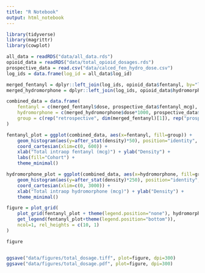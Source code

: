 ```yaml
---
title: "R Notebook"
output: html_notebook
---
```


```r
library(tidyverse)
library(magrittr)
library(cowplot)

all_data = readRDS("data/all_data.rds")
opioid_data = readRDS("data/total_opioid_dosages.rds")
prospective_data = read.csv("data/calced_fen_hydro_dose.csv")
log_ids = data.frame(log_id = all_data$log_id)

merged_fentanyl = dplyr::left_join(log_ids, opioid_data$fentanyl, by="log_id") %>% replace_na(list(dose=0))
merged_hydromorphone = dplyr::left_join(log_ids, opioid_data$hydromorphone, by="log_id") %>% replace_na(list(dose=0))

combined_data = data.frame(
    fentanyl = c(merged_fentanyl$dose, prospective_data$fentanyl_mcg),
    hydromorphone = c(merged_hydromorphone$dose*1000, prospective_data$hydromorphone_mcg),
    group = c(rep("retrospective", dim(merged_fentanyl)[1]), rep("prospective", dim(prospective_data)[1]))
)
```

```r
fentanyl_plot = ggplot(combined_data, aes(x=fentanyl, fill=group)) +
    geom_histogram(aes(y=after_stat(density)*50), position="identity", alpha=0.5, binwidth=50) +
    coord_cartesian(xlim=c(0, 600)) +
    xlab("Total intraop fentanyl (mcg)") + ylab("Density") +
    labs(fill="Cohort") +
    theme_minimal()

hydromorphone_plot = ggplot(combined_data, aes(x=hydromorphone, fill=group)) +
    geom_histogram(aes(y=after_stat(density)*250), position="identity", alpha=0.5, binwidth=250) +
    coord_cartesian(xlim=c(0, 3000)) +
    xlab("Total intraop hydromorphone (mcg)") + ylab("Density") +
    theme_minimal()
```


```r
figure = plot_grid(
    plot_grid(fentanyl_plot + theme(legend.position="none"), hydromorphone_plot + theme(legend.position ="none"), nrow=1),
    get_legend(fentanyl_plot+theme(legend.position="bottom")),
    ncol=1, rel_heights = c(10, 1)
)

figure


ggsave("data/figures/total_dosage.tiff", plot=figure, dpi=300)
ggsave("data/figures/total_dosage.pdf", plot=figure, dpi=300)
```

